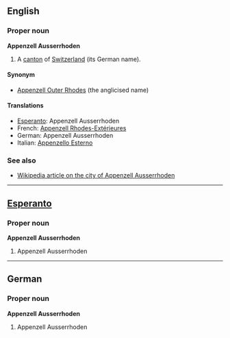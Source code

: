 ==English==
===Proper noun===
'''Appenzell Ausserrhoden'''

#A [[canton]] of [[Switzerland]] (its German name).

====Synonym====
*[[Appenzell Outer Rhodes]] (the anglicised name)

====Translations====
*[[Esperanto]]: Appenzell Ausserrhoden
*French: [[Appenzell Rhodes-Extérieures]]
*German: Appenzell Ausserrhoden
*Italian: [[Appenzello Esterno]]

===See also===
*[[en:Appenzell_Ausserrhoden|Wikipedia article on the city of Appenzell Ausserrhoden]]

----
==[[Esperanto]]==
===Proper noun===
'''Appenzell Ausserrhoden'''

#Appenzell Ausserrhoden

----
==German==
===Proper noun===
'''Appenzell Ausserrhoden'''

#Appenzell Ausserrhoden